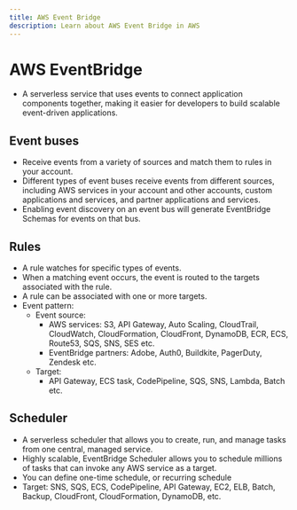 ```yaml
---
title: AWS Event Bridge
description: Learn about AWS Event Bridge in AWS
---
```


# AWS EventBridge

- A serverless service that uses events to connect application components together, making it easier for developers to build scalable event-driven applications.

## Event buses

- Receive events from a variety of sources and match them to rules in your account.
- Different types of event buses receive events from different sources, including AWS services in your account and other accounts, custom applications and services, and partner applications and services.
- Enabling event discovery on an event bus will generate EventBridge Schemas for events on that bus.

## Rules

- A rule watches for specific types of events.
- When a matching event occurs, the event is routed to the targets associated with the rule.
- A rule can be associated with one or more targets.
- Event pattern:
  - Event source:
    - AWS services: S3, API Gateway, Auto Scaling, CloudTrail, CloudWatch, CloudFormation, CloudFront, DynamoDB, ECR, ECS, Route53, SQS, SNS, SES etc.
    - EventBridge partners: Adobe, Auth0, Buildkite, PagerDuty, Zendesk etc.
  - Target:
    - API Gateway, ECS task, CodePipeline, SQS, SNS, Lambda, Batch etc.

## Scheduler

- A serverless scheduler that allows you to create, run, and manage tasks from one central, managed service.
- Highly scalable, EventBridge Scheduler allows you to schedule millions of tasks that can invoke any AWS service as a target.
- You can define one-time schedule, or recurring schedule
- Target: SNS, SQS, ECS, CodePipeline, API Gateway, EC2, ELB, Batch, Backup, CloudFront, CloudFormation, DynamoDB, etc.
